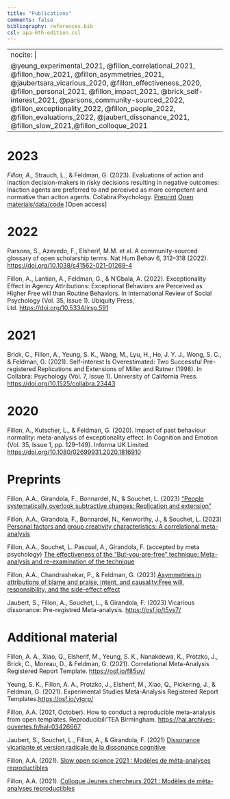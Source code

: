 ```yaml
---
title: "Publications"
comments: false
bibliography: references.bib
csl: apa-6th-edition.csl
---
```


---
nocite: |
  @yeung_experimental_2021, @fillon_correlational_2021, @fillon_how_2021, @fillon_asymmetries_2021, @jaubertsara_vicarious_2020, @fillon_effectiveness_2020, @fillon_personal_2021, @fillon_impact_2021, @brick_self-interest_2021, @parsons_community-sourced_2022, @fillon_exceptionality_2022, @fillon_people_2022, @fillon_evaluations_2022, @jaubert_dissonance_2021, @fillon_slow_2021,@fillon_colloque_2021
---
# 2023

*Fillon, A., *Strauch, L., & Feldman, G. (2023). Evaluations of action and inaction decision-makers in risky decisions resulting in negative outcomes: Inaction agents are preferred to and perceived as more competent and normative than action agents. Collabra:Psychology.
[Preprint](https://www.researchgate.net/publication/369593935_Evaluations_of_action_and_inaction_decision-makers_in_risky_decisions_resulting_in_negative_outcomes_Inaction_agents_are_preferred_to_and_perceived_as_more_competent_and_normative_than_action_agents) [Open materials/data/code](https://osf.io/a8e4d/) [Open access]

# 2022

Parsons, S., Azevedo, F., Elsherif, M.M. et al. A community-sourced glossary of open scholarship terms. Nat Hum Behav 6, 312--318 (2022). <https://doi.org/10.1038/s41562-021-01269-4>

Fillon, A., Lantian, A., Feldman, G., & N'Gbala, A. (2022). Exceptionality Effect in Agency Attributions: Exceptional Behaviors are Perceived as Higher Free will than Routine Behaviors. In International Review of Social Psychology (Vol. 35, Issue 1). Ubiquity Press, Ltd. <https://doi.org/10.5334/irsp.591>

# 2021

Brick, C., Fillon, A., Yeung, S. K., Wang, M., Lyu, H., Ho, J. Y. J., Wong, S. C., & Feldman, G. (2021). Self-interest Is Overestimated: Two Successful Pre-registered Replications and Extensions of Miller and Ratner (1998). In Collabra: Psychology (Vol. 7, Issue 1). University of California Press. <https://doi.org/10.1525/collabra.23443>

# 2020

Fillon, A., Kutscher, L., & Feldman, G. (2020). Impact of past behaviour normality: meta-analysis of exceptionality effect. In Cognition and Emotion (Vol. 35, Issue 1, pp. 129--149). Informa UK Limited. <https://doi.org/10.1080/02699931.2020.1816910>

# Preprints

Fillon, A.A., Girandola, F., Bonnardel, N., & Souchet, L. (2023) ["People systematically overlook subtractive changes: Replication and extension"](https://psyarxiv.com/4jkvn/download?format=pdf)

Fillon, A.A., Girandola, F., Bonnardel, N., Kenworthy, J., & Souchet, L. (2023) [Personal factors and group creativity characteristics: A correlational meta-analysis](https://psyarxiv.com/4br6a/download?format=pdf)

Fillon, A.A., Souchet, L. Pascual, A., Girandola, F. (accepted by meta psychology) [The effectiveness of the "But-you-are-free" technique: Meta-analysis and re-examination of the technique](https://psyarxiv.com/3ds26/download?format=pdf)

Fillon, A.A., Chandrashekar, P., & Feldman, G. (2023) [Asymmetries in attributions of blame and praise, intent, and causality:Free will, responsibility, and the side-effect effect](https://www.researchgate.net/publication/356831845_Asymmetries_in_attributions_of_blame_and_praise_intent_and_causality_Free_will_responsibility_and_the_side-effect_effect)

Jaubert, S., Fillon, A., Souchet, L., & Girandola, F. (2023) Vicarious dissonance: Pre-registred Meta-analysis. <https://osf.io/t5vs7/>

# Additional material

Fillon, A. A., Xiao, Q., Elsherif, M., Yeung, S. K., Nanakdewa, K., Protzko, J., Brick, C., Moreau, D., & Feldman, G. (2021). Correlational Meta-Analysis Registered Report Template. <https://osf.io/f85uy/>

Yeung, S. K., Fillon, A. A., Protzko, J., Elsherif, M., Xiao, Q., Pickering, J., & Feldman, G. (2021). Experimental Studies Meta-Analysis Registered Report Templates.<https://osf.io/ytgrp/>

Fillon, A.A. (2021, October). How to conduct a reproducible meta-analysis from open templates. Reproducibili'TEA Birmingham. <https://hal.archives-ouvertes.fr/hal-03426667>

Jaubert, S., Souchet, L., Fillon, A., & Girandola, F. (2021) [Dissonance vicariante et version radicale de la dissonance cognitive](https://hal.science/hal-03332123/)

Fillon, A.A. (2021). [Slow open science 2021 : Modèles de méta-analyses reproductibles](https://hal.science/hal-03426673/document)

Fillon, A.A. (2021). [Colloque Jeunes chercheurs 2021 : Modèles de méta-analyses reproductibles](https://hal.science/hal-03426662/document)
